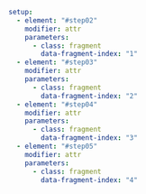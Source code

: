 ```yaml { .animate src="img/agg_cluster.svg"}
setup:
  - element: "#step02"
    modifier: attr
    parameters:
      - class: fragment
        data-fragment-index: "1"
  - element: "#step03"
    modifier: attr
    parameters:
      - class: fragment
        data-fragment-index: "2"
  - element: "#step04"
    modifier: attr
    parameters:
      - class: fragment
        data-fragment-index: "3"
  - element: "#step05"
    modifier: attr
    parameters:
      - class: fragment
        data-fragment-index: "4"
```